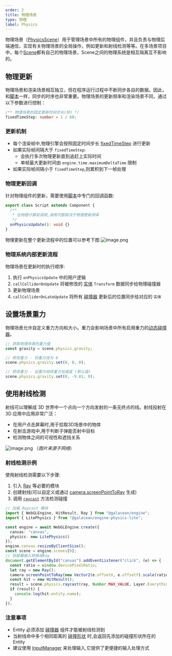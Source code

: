 ```yaml
---
order: 2
title: 物理场景
type: 物理
label: Physics
---
```


物理场景（[PhysicsScene](/apis/core/#PhysicsScene)）用于管理场景中所有的物理组件，并且负责与物理后端通信，实现有关物理场景的全局操作，例如更新和射线检测等等。在多场景项目中，每个[Scene](/apis/core/Scene)都有自己的物理场景，Scene之间的物理系统是相互隔离互不影响的。

## 物理更新

物理场景和渲染场景相互独立，但在程序运行过程中不断同步各自的数据。因此，和[脚本](/docs/script/script)一样，同步的时序也非常重要。物理场景的更新频率和渲染场景不同，通过以下参数进行控制：
```typescript
/** 物理场景的固定更新时间步长(秒) */
fixedTimeStep: number = 1 / 60;
```

### 更新机制

- 每个渲染帧中,物理引擎会按照固定时间步长 [fixedTimeStep](/apis/core/#PhysicsScene-fixedTimeStep) 进行更新
- 如果实际帧间隔大于 `fixedTimeStep`:
  - 会执行多次物理更新直到追赶上实际时间
  - 单帧最大更新时间由 `engine.time.maximumDeltaTime` 限制
- 如果实际帧间隔小于 `fixedTimeStep`,则累积到下一帧处理

### 物理更新回调

针对物理组件的更新，需要使用[脚本](/docs/script/script)中专门的回调函数:
```typescript
export class Script extends Component {
  /**
   * 在物理计算前调用,调用次数取决于物理更新频率
   */
  onPhysicsUpdate(): void {}
}
```

物理更新在整个更新流程中的位置可以参考下图 ![image.png](https://gw.alipayobjects.com/mdn/rms_7c464e/afts/img/A*_8C-TJP2UIgAAAAAAAAAAAAAARQnAQ)

### 物理系统内部更新流程

物理场景在更新时的执行顺序:

1. 执行 `onPhysicsUpdate` 中的用户逻辑
2. `callColliderOnUpdate` 将被修改的 [实体](/apis/core/#Entity) `Transform` 数据同步给物理碰撞器
3. 更新物理场景
4. `callColliderOnLateUpdate` 将所有 [碰撞器](/docs/physics/collider/overview) 更新后的位置同步给对应的 `实体`

## 设置场景重力

物理场景允许自定义重力方向和大小。重力会影响场景中所有启用重力的[动态碰撞器](/docs/physics/collider/dynamicCollider)。

```typescript
// 获取物理场景的重力值
const gravity = scene.physics.gravity;

// 修改重力 - 将重力改为 0
scene.physics.gravity.set(0, 0, 0);

// 修改重力 - 设置为地球重力加速度 (默认值)
scene.physics.gravity.set(0, -9.81, 0);
```

## 使用射线检测

<Playground href="/embed/physx-raycast" />

射线可以理解成 3D 世界中一个点向一个方向发射的一条无终点的线。射线投射在 3D 应用中应用非常广泛：

- 在用户点击屏幕时,用于拾取3D场景中的物体
- 在射击游戏中,用于判断子弹能否射中目标
- 检测物体之间的可视性和遮挡关系

![image.png](https://gw.alipayobjects.com/mdn/rms_7c464e/afts/img/A*SHM1RI49Bd4AAAAAAAAAAAAAARQnAQ) （_图片来源于网络_）

### 射线检测示例

使用射线检测需要以下步骤:

1. 引入 [Ray](/apis/math/Ray) 等必要的模块
2. 创建射线(可以自定义或通过 [camera.screenPointToRay](/apis/core/#Camera-screenPointToRay) 生成)
3. 调用 [`raycast`](/apis/core/#PhysicsScene-raycast) 方法检测碰撞

```typescript
// 加载 Raycast 模块
import { WebGLEngine, HitResult, Ray } from "@galacean/engine";
import { LitePhysics } from "@galacean/engine-physics-lite";

const engine = await WebGLEngine.create({
  canvas: "canvas",
  physics: new LitePhysics()
});
engine.canvas.resizeByClientSize();
const scene = engine.scenes[0];
// 将屏幕输入转换成Ray
document.getElementById("canvas").addEventListener("click", (e) => {
  const ratio = window.devicePixelRatio;
  let ray = new Ray();
  camera.screenPointToRay(new Vector2(e.offsetX, e.offsetY).scale(ratio), ray);
  const hit = new HitResult();
  result = scene.physics.raycast(ray, Number.MAX_VALUE, Layer.Everything, hit);
  if (result) {
    console.log(hit.entity.name);
  }
});
```

### 注意事项

- Entity 必须添加 [碰撞器](/docs/physics/collider/overview) 组件才能被射线检测到
- 当射线命中多个相同距离的 [碰撞形状](/docs/physics/collider/colliderShape) 时,会返回先添加的碰撞形状所在的 Entity
- 建议使用 [InputManager](/docs/input/input/) 来处理输入,它提供了更便捷的输入处理方式
